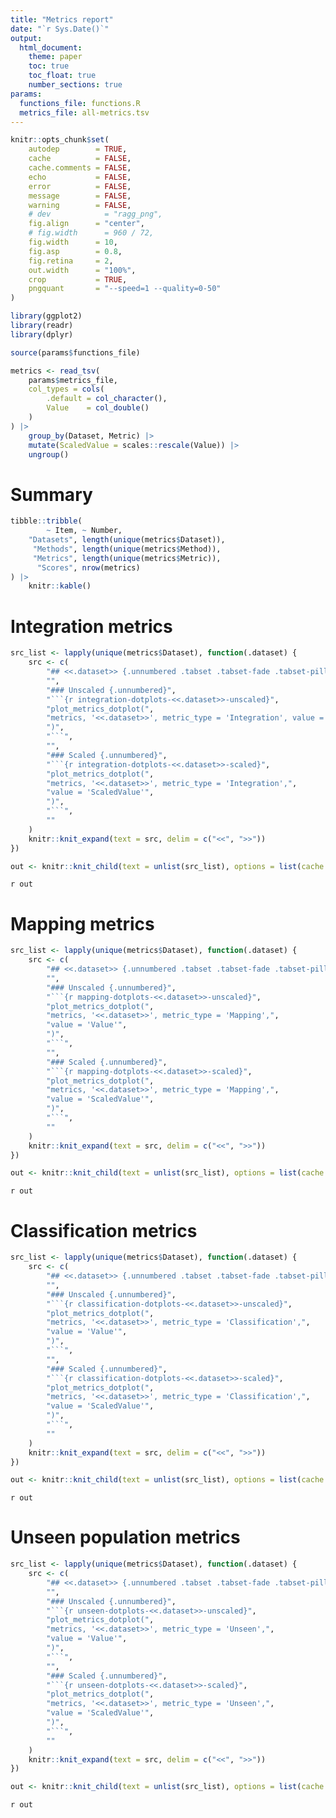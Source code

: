 ```yaml
---
title: "Metrics report"
date: "`r Sys.Date()`"
output:
  html_document:
    theme: paper
    toc: true
    toc_float: true
    number_sections: true
params:
  functions_file: functions.R
  metrics_file: all-metrics.tsv
---
```


```r
knitr::opts_chunk$set(
    autodep        = TRUE,
    cache          = FALSE,
    cache.comments = FALSE,
    echo           = FALSE,
    error          = FALSE,
    message        = FALSE,
    warning        = FALSE,
    # dev            = "ragg_png",
    fig.align      = "center",
    # fig.width      = 960 / 72,
    fig.width      = 10,
    fig.asp        = 0.8,
    fig.retina     = 2,
    out.width      = "100%",
    crop           = TRUE,
    pngquant       = "--speed=1 --quality=0-50"
)
```

```r
library(ggplot2)
library(readr)
library(dplyr)
```

```r
source(params$functions_file)
```

```r
metrics <- read_tsv(
    params$metrics_file,
    col_types = cols(
        .default = col_character(),
        Value    = col_double()
    )
) |>
    group_by(Dataset, Metric) |>
    mutate(ScaledValue = scales::rescale(Value)) |>
    ungroup()
```

# Summary

```r
tibble::tribble(
        ~ Item, ~ Number,
    "Datasets", length(unique(metrics$Dataset)),
     "Methods", length(unique(metrics$Method)),
     "Metrics", length(unique(metrics$Metric)),
      "Scores", nrow(metrics)
) |>
    knitr::kable()
```

# Integration metrics {.tabset}

```r
src_list <- lapply(unique(metrics$Dataset), function(.dataset) {
    src <- c(
        "## <<.dataset>> {.unnumbered .tabset .tabset-fade .tabset-pills}",
        "",
        "### Unscaled {.unnumbered}",
        "```{r integration-dotplots-<<.dataset>>-unscaled}",
        "plot_metrics_dotplot(",
        "metrics, '<<.dataset>>', metric_type = 'Integration', value = 'Value'",
        ")",
        "```",
        "",
        "### Scaled {.unnumbered}",
        "```{r integration-dotplots-<<.dataset>>-scaled}",
        "plot_metrics_dotplot(",
        "metrics, '<<.dataset>>', metric_type = 'Integration',",
        "value = 'ScaledValue'",
        ")",
        "```",
        ""
    )
    knitr::knit_expand(text = src, delim = c("<<", ">>"))
})

out <- knitr::knit_child(text = unlist(src_list), options = list(cache = FALSE))
```

`r out`

# Mapping metrics {.tabset}

```r
src_list <- lapply(unique(metrics$Dataset), function(.dataset) {
    src <- c(
        "## <<.dataset>> {.unnumbered .tabset .tabset-fade .tabset-pills}",
        "",
        "### Unscaled {.unnumbered}",
        "```{r mapping-dotplots-<<.dataset>>-unscaled}",
        "plot_metrics_dotplot(",
        "metrics, '<<.dataset>>', metric_type = 'Mapping',",
        "value = 'Value'",
        ")",
        "```",
        "",
        "### Scaled {.unnumbered}",
        "```{r mapping-dotplots-<<.dataset>>-scaled}",
        "plot_metrics_dotplot(",
        "metrics, '<<.dataset>>', metric_type = 'Mapping',",
        "value = 'ScaledValue'",
        ")",
        "```",
        ""
    )
    knitr::knit_expand(text = src, delim = c("<<", ">>"))
})

out <- knitr::knit_child(text = unlist(src_list), options = list(cache = FALSE))
```

`r out`

# Classification metrics {.tabset}

```r
src_list <- lapply(unique(metrics$Dataset), function(.dataset) {
    src <- c(
        "## <<.dataset>> {.unnumbered .tabset .tabset-fade .tabset-pills}",
        "",
        "### Unscaled {.unnumbered}",
        "```{r classification-dotplots-<<.dataset>>-unscaled}",
        "plot_metrics_dotplot(",
        "metrics, '<<.dataset>>', metric_type = 'Classification',",
        "value = 'Value'",
        ")",
        "```",
        "",
        "### Scaled {.unnumbered}",
        "```{r classification-dotplots-<<.dataset>>-scaled}",
        "plot_metrics_dotplot(",
        "metrics, '<<.dataset>>', metric_type = 'Classification',",
        "value = 'ScaledValue'",
        ")",
        "```",
        ""
    )
    knitr::knit_expand(text = src, delim = c("<<", ">>"))
})

out <- knitr::knit_child(text = unlist(src_list), options = list(cache = FALSE))
```

`r out`

# Unseen population metrics {.tabset}

```r
src_list <- lapply(unique(metrics$Dataset), function(.dataset) {
    src <- c(
        "## <<.dataset>> {.unnumbered .tabset .tabset-fade .tabset-pills}",
        "",
        "### Unscaled {.unnumbered}",
        "```{r unseen-dotplots-<<.dataset>>-unscaled}",
        "plot_metrics_dotplot(",
        "metrics, '<<.dataset>>', metric_type = 'Unseen',",
        "value = 'Value'",
        ")",
        "```",
        "",
        "### Scaled {.unnumbered}",
        "```{r unseen-dotplots-<<.dataset>>-scaled}",
        "plot_metrics_dotplot(",
        "metrics, '<<.dataset>>', metric_type = 'Unseen',",
        "value = 'ScaledValue'",
        ")",
        "```",
        ""
    )
    knitr::knit_expand(text = src, delim = c("<<", ">>"))
})

out <- knitr::knit_child(text = unlist(src_list), options = list(cache = FALSE))
```

`r out`
